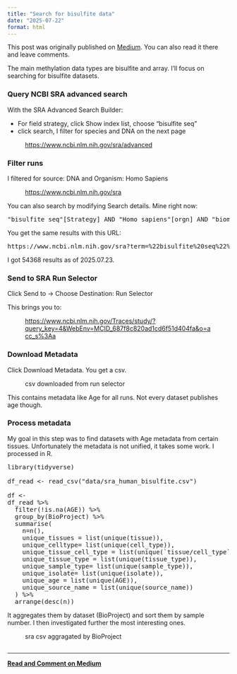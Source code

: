 ```yaml
---
title: "Search for bisulfite data"
date: "2025-07-22"
format: html
---
```


::: {.callout-note appearance="simple"}
This post was originally published on [Medium](https://medium.com/@magistak/search-for-bisulfite-data-df631a69a446?source=rss-a03b6cfb1437------2). You can also read it there and leave comments.
:::


<p>The main methylation data types are bisulfite and array. I’ll focus on searching for bisulfite datasets.</p>
<h3><strong>Query NCBI SRA advanced search</strong></h3>
<p>With the SRA Advanced Search Builder:</p>
<ul>
<li>For field strategy, click Show index list, choose “bisulfite seq”</li>
<li>click search, I filter for species and DNA on the next page</li>
</ul>
<figure><img alt="" src="https://cdn-images-1.medium.com/max/1024/1*r6MZQIlBHq_SxNEYLIabJw.png"><figcaption><a href="https://www.ncbi.nlm.nih.gov/sra/advanced">https://www.ncbi.nlm.nih.gov/sra/advanced</a></figcaption></figure><h3><strong>Filter runs</strong></h3>
<p>I filtered for source: DNA and Organism: Homo Sapiens</p>
<figure><img alt="" src="https://cdn-images-1.medium.com/max/1024/1*6sCL2H_PH7EYwW9cSqRKsw.png"><figcaption><a href="https://www.ncbi.nlm.nih.gov/sra">https://www.ncbi.nlm.nih.gov/sra</a></figcaption></figure><p>You can also search by modifying Search details. Mine right now:</p>
<pre>"bisulfite seq"[Strategy] AND "Homo sapiens"[orgn] AND "biomol dna"[Properties]</pre>
<p>You get the same results with this URL:</p>
<pre>https://www.ncbi.nlm.nih.gov/sra?term=%22bisulfite%20seq%22%5BStrategy%5D%20AND%20%22Homo%20sapiens%22%5Borgn%5D%20AND%20%22biomol%20dna%22%5BProperties%5D&cmd=DetailsSearch</pre>
<p>I got 54368 results as of 2025.07.23.</p>
<h3>Send to SRA Run Selector</h3>
<p>Click Send to -> Choose Destination: Run Selector</p>
<p>This brings you to:</p>
<figure><img alt="" src="https://cdn-images-1.medium.com/max/1024/1*ZTQI5HvM27jhl27cIy_RBA.png"><figcaption><a href="https://www.ncbi.nlm.nih.gov/Traces/study/?query_key=4&WebEnv=MCID_687f8c820ad1cd6f51d404fa&o=acc_s%3Aa">https://www.ncbi.nlm.nih.gov/Traces/study/?query_key=4&WebEnv=MCID_687f8c820ad1cd6f51d404fa&o=acc_s%3Aa</a></figcaption></figure><h3><strong>Download Metadata</strong></h3>
<p>Click Download Metadata. You get a csv.</p>
<figure><img alt="" src="https://cdn-images-1.medium.com/max/1024/1*yhpbx-6tRPvG4nVRKgryQg.png"><figcaption>csv downloaded from run selector</figcaption></figure><p>This contains metadata like Age for all runs. Not every dataset publishes age though.</p>
<h3><strong>Process metadata</strong></h3>
<p>My goal in this step was to find datasets with Age metadata from certain tissues. Unfortunately the metadata is not unified, it takes some work. I processed in R.</p>
<pre>library(tidyverse)<br><br>df_read <- read_csv("data/sra_human_bisulfite.csv")<br><br>df <-<br>df_read %>% <br>  filter(!is.na(AGE)) %>% <br>  group_by(BioProject) %>% <br>  summarise(<br>    n=n(),<br>    unique_tissues = list(unique(tissue)),<br>    unique_celltype= list(unique(cell_type)),<br>    unique_tissue_cell_type = list(unique(`tissue/cell_type`)),<br>    unique_tissue_type = list(unique(tissue_type)),<br>    unique_sample_type= list(unique(sample_type)),<br>    unique_isolate= list(unique(isolate)),<br>    unique_age = list(unique(AGE)),<br>    unique_source_name = list(unique(source_name))<br>  ) %>% <br>  arrange(desc(n))</pre>
<p>It aggregates them by dataset (BioProject) and sort them by sample number. I then investigated further the most interesting ones.</p>
<figure><img alt="" src="https://cdn-images-1.medium.com/max/1024/1*hBIlCfYTUBD3QDAQSbbvxw.png"><figcaption>sra csv aggragated by BioProject</figcaption></figure><img src="https://medium.com/_/stat?event=post.clientViewed&referrerSource=full_rss&postId=df631a69a446" width="1" height="1" alt="">


---

::: {.text-center}
[**Read and Comment on Medium**](https://medium.com/@magistak/search-for-bisulfite-data-df631a69a446?source=rss-a03b6cfb1437------2){.btn .btn-primary .btn-lg target="_blank"}
:::
